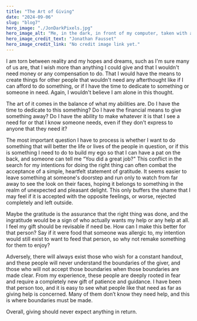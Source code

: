 ```yaml
---
title: "The Art of Giving"
date: "2024-09-06"
slug: "blog7"
hero_image: "./JonDarkPixels.jpg"
hero_image_alt: "Me, in the dark, in front of my computer, taken with an app called BitCam"
hero_image_credit_text: "Jonathan Fausset"
hero_image_credit_link: "No credit image link yet."
---
```


I am torn between reality and my hopes and dreams, such as I'm sure many of us are, that I wish more than anything I could give and that I wouldn't need money or any compensation to do. That I would have the means to create things for other people that wouldn't need any afterthought like if I can afford to do something, or if I have the time to dedicate to something or someone in need. Again, I wouldn't believe I am alone in this thought.

The art of it comes in the balance of what my abilities are. Do I have the time to dedicate to this something? Do I have the financial means to give something away? Do I have the ability to make whatever it is that I see a need for or that I know someone needs, even if they don't express to anyone that they need it?

The most important question I have to process is whether I want to do something that will better the life or lives of the people in question, or if this is something I need to do to build my ego so that I can have a pat on the back, and someone can tell me “You did a great job?" This conflict in the search for my intentions for doing the right thing can often combat the acceptance of a simple, heartfelt statement of gratitude. It seems easier to leave something at someone's doorstep and run only to watch from far away to see the look on their faces, hoping it belongs to something in the realm of unexpected and pleasant delight. This only buffers the shame that I may feel if it is accepted with the opposite feelings, or worse, rejected completely and left outside.

Maybe the gratitude is the assurance that the right thing was done, and the ingratitude would be a sign of who actually wants my help or any help at all. I feel my gift should be revisable if need be. How can I make this better for that person? Say if it were food that someone was allergic to, my intention would still exist to want to feed that person, so why not remake something for them to enjoy?

Adversely, there will always exist those who wish for a constant handout, and these people will never understand the boundaries of the giver, and those who will not accept those boundaries when those boundaries are made clear. From my experience, these people are deeply rooted in fear and require a completely new gift of patience and guidance. I have been that person too, and it is easy to see what people like that need as far as giving help is concerned. Many of them don’t know they need help, and this is where boundaries must be made.

Overall, giving should never expect anything in return.
